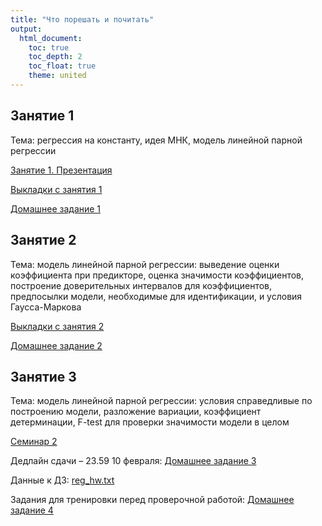 ```yaml
---
title: "Что порешать и почитать"
output: 
  html_document:
    toc: true
    toc_depth: 2
    toc_float: true
    theme: united
---
```


## Занятие 1 
 
Тема: регрессия на константу, идея МНК, модель линейной парной регрессии
 
<a href="tvims2_reg_lecture1.pdf" title=>Занятие 1. Презентация</a>

<a href="tvims2_lecture1_notes.pdf" title=>Выкладки с занятия 1</a>
 
<a href="tvims2_reg_hw1.pdf" title=>Домашнее задание 1</a>
 
## Занятие 2
 
Тема: модель линейной парной регрессии: выведение оценки коэффициента при предикторе, оценка значимости коэффициентов, построение доверительных интервалов для коэффициентов, предпосылки модели, необходимые для идентификации, и условия Гаусса-Маркова
 
<a href="tvims2_lecture2_notes_.pdf" title=>Выкладки с занятия 2</a>
 
<a href="tvims2_reg_hw2.pdf" title=>Домашнее задание 2</a>

## Занятие 3
 
Тема: модель линейной парной регрессии: условия справедливые по построению модели, разложение вариации, коэффициент детерминации, F-test для проверки значимости модели в целом

<a href="tvims2_seminar2_2021.pdf" title=>Семинар 2</a>
 
Дедлайн сдачи -- 23.59 10 февраля: 
<a href="tvims2_hw3_2021.pdf" title=>Домашнее задание 3</a>

Данные к ДЗ: 
<a href="reg_hw.txt" title=>reg_hw.txt</a>

Задания для тренировки перед проверочной работой:
<a href="tvims2_hw4.pdf" title=>Домашнее задание 4</a>



 